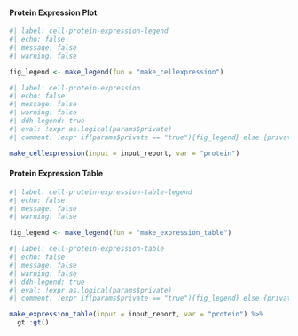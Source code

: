 #### Protein Expression Plot

```r
#| label: cell-protein-expression-legend
#| echo: false
#| message: false
#| warning: false

fig_legend <- make_legend(fun = "make_cellexpression")
```

```r
#| label: cell-protein-expression
#| echo: false
#| message: false
#| warning: false
#| ddh-legend: true
#| eval: !expr as.logical(params$private)
#| comment: !expr if(params$private == "true"){fig_legend} else {private_message_md}

make_cellexpression(input = input_report, var = "protein")
```

#### Protein Expression Table

```r
#| label: cell-protein-expression-table-legend
#| echo: false
#| message: false
#| warning: false

fig_legend <- make_legend(fun = "make_expression_table")
```

```r
#| label: cell-protein-expression-table
#| echo: false
#| message: false
#| warning: false
#| ddh-legend: true
#| eval: !expr as.logical(params$private)
#| comment: !expr if(params$private == "true"){fig_legend} else {private_message_md}

make_expression_table(input = input_report, var = "protein") %>% 
  gt::gt()
```

